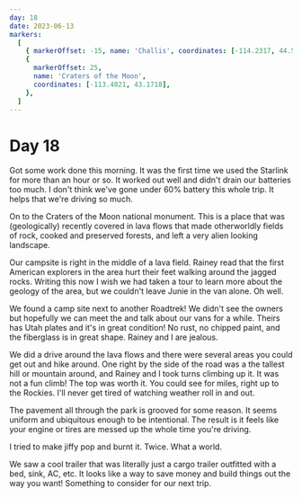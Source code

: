 ```yaml
---
day: 18
date: 2023-06-13
markers:
  [
    { markerOffset: -15, name: 'Challis', coordinates: [-114.2317, 44.5046] },
    {
      markerOffset: 25,
      name: 'Craters of the Moon',
      coordinates: [-113.4821, 43.1718],
    },
  ]
---
```


# Day 18

Got some work done this morning. It was the first time we used the Starlink for more than an hour or so. It worked out well and didn't drain our batteries too much. I don't think we've gone under 60% battery this whole trip. It helps that we're driving so much.

On to the Craters of the Moon national monument. This is a place that was (geologically) recently covered in lava flows that made otherworldly fields of rock, cooked and preserved forests, and left a very alien looking landscape.

Our campsite is right in the middle of a lava field. Rainey read that the first American explorers in the area hurt their feet walking around the jagged rocks. Writing this now I wish we had taken a tour to learn more about the geology of the area, but we couldn't leave Junie in the van alone. Oh well.

We found a camp site next to another Roadtrek! We didn't see the owners but hopefully we can meet the and talk about our vans for a while. Theirs has Utah plates and it's in great condition! No rust, no chipped paint, and the fiberglass is in great shape. Rainey and I are jealous.

We did a drive around the lava flows and there were several areas you could get out and hike around. One right by the side of the road was a the tallest hill or mountain around, and Rainey and I took turns climbing up it. It was not a fun climb! The top was worth it. You could see for miles, right up to the Rockies. I'll never get tired of watching weather roll in and out.

The pavement all through the park is grooved for some reason. It seems uniform and ubiquitous enough to be intentional. The result is it feels like your engine or tires are messed up the whole time you're driving.

I tried to make jiffy pop and burnt it. Twice. What a world.

We saw a cool trailer that was literally just a cargo trailer outfitted with a bed, sink, AC, etc. It looks like a way to save money and build things out the way you want! Something to consider for our next trip.
